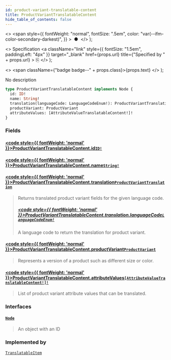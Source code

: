 ```yaml
---
id: product-variant-translatable-content
title: ProductVariantTranslatableContent
hide_table_of_contents: false
---
```


  <>
    <span
      style={{
        fontWeight: "normal",
        fontSize: ".5em",
        color: "var(--ifm-color-secondary-darkest)",
      }}
    >
      &nbsp;●&nbsp;
    </span>
  </>
);

  <>
    Specification
    <a
      className="link"
      style={{ fontSize: "1.5em", paddingLeft: "4px" }}
      target="\_blank"
      href={props.url}
      title={"Specified by " + props.url}
    >
      ⎘
    </a>
  </>
);

  <>
    <span className={"badge badge--" + props.class}>{props.text}</span>
  </>
);

No description

```graphql
type ProductVariantTranslatableContent implements Node {
  id: ID!
  name: String!
  translation(languageCode: LanguageCodeEnum!): ProductVariantTranslation
  productVariant: ProductVariant
  attributeValues: [AttributeValueTranslatableContent!]!
}
```

### Fields

#### [<code style={{ fontWeight: 'normal' }}>ProductVariantTranslatableContent.<b>id</b></code>](#)<Bullet />[`ID!`](../../api-reference/miscellaneous/scalars/id) <Badge class="secondary" text="non-null"/> <Badge class="secondary" text="scalar"/> <Badge class="secondary" text="miscellaneous"/>

>

#### [<code style={{ fontWeight: 'normal' }}>ProductVariantTranslatableContent.<b>name</b></code>](#)<Bullet />[`String!`](../../api-reference/miscellaneous/scalars/string) <Badge class="secondary" text="non-null"/> <Badge class="secondary" text="scalar"/> <Badge class="secondary" text="miscellaneous"/>

>

#### [<code style={{ fontWeight: 'normal' }}>ProductVariantTranslatableContent.<b>translation</b></code>](#)<Bullet />[`ProductVariantTranslation`](../../api-reference/miscellaneous/objects/product-variant-translation) <Badge class="secondary" text="object"/> <Badge class="secondary" text="miscellaneous"/>

> Returns translated product variant fields for the given language code.
>
> ##### [<code style={{ fontWeight: 'normal' }}>ProductVariantTranslatableContent.translation.<b>languageCode</b></code>](#)<Bullet />[`LanguageCodeEnum!`](../../api-reference/miscellaneous/enums/language-code-enum) <Badge class="secondary" text="non-null"/> <Badge class="secondary" text="enum"/> <Badge class="secondary" text="miscellaneous"/>
>
> A language code to return the translation for product variant.

#### [<code style={{ fontWeight: 'normal' }}>ProductVariantTranslatableContent.<b>productVariant</b></code>](#)<Bullet />[`ProductVariant`](../../api-reference/products/objects/product-variant) <Badge class="secondary" text="object"/> <Badge class="secondary" text="products"/>

> Represents a version of a product such as different size or color.

#### [<code style={{ fontWeight: 'normal' }}>ProductVariantTranslatableContent.<b>attributeValues</b></code>](#)<Bullet />[`[AttributeValueTranslatableContent!]!`](../../api-reference/attributes/objects/attribute-value-translatable-content) <Badge class="secondary" text="non-null"/> <Badge class="secondary" text="object"/> <Badge class="secondary" text="attributes"/>

> List of product variant attribute values that can be translated.

### Interfaces

#### [`Node`](../../api-reference/miscellaneous/interfaces/node) <Badge class="secondary" text="interface"/> <Badge class="secondary" text="miscellaneous"/>

> An object with an ID

### Implemented by

[`TranslatableItem`](../../api-reference/miscellaneous/unions/translatable-item) <Badge class="secondary" text="union"/>
